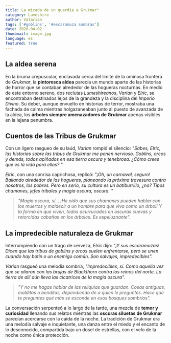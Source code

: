 ```yaml
---
title: La mirada de un guardia a Grukmar"
category: Lumeshire
author: Valarian
tags: ['#goblins', '#escaramuza sombras']
date: 2020-04-02
thumbnail: image.jpg
language: es
featured: true
---
```


## La aldea serena

En la bruma crepuscular, enclavada cerca del límite de la ominosa frontera de *Grukmar*, la **pintoresca aldea** parecía un mundo aparte de las historias de horror que se contaban alrededor de las hogueras nocturnas. En medio de este entorno sereno, dos reclutas *Lumeshireanos*, *Varian* y *Elric*, se encontraban destinados lejos de la grandeza y la disciplina del *Imperio Divino*. Su deber, aunque envuelto en historias de terror, mostraba una fachada de calma mientras holgazaneaban junto al puesto de avanzada de la aldea, los **árboles siempre amenazadores de Grukmar** apenas visibles en la lejana penumbra.

## Cuentos de las Tribus de Grukmar

Con un ligero rasgueo de su laúd, *Varian* rompió el silencio: *"Sabes, Elric, las historias sobre las tribus de Grukmar me ponen nervioso. Goblins, orcos y demás, todos apiñados en esa tierra oscura y tenebrosa. ¿Cómo crees que es la vida para ellos? "*

*Elric*, con una sonrisa caprichosa, replicó: *"¡Oh, un carnaval, seguro! Bailando alrededor de las hogueras, planeando la próxima travesura contra nosotros, los pobres. Pero en serio, su cultura es un batiburrillo, ¿no? Tipos chamanes, jefes tribales y magia oscura, oscura. "*

> *"Magia oscura, sí... ¡He oído que sus chamanes pueden hablar con los muertos y maldecir a un hombre para que viva como un árbol! Y la forma en que viven, todos acurrucados en oscuras cuevas y retorcidas cabañas en los árboles. Es espeluznante".*

## La impredecible naturaleza de Grukmar

Interrumpiendo con un trago de cerveza, *Elric* dijo: *"¡Y sus escaramuzas! Dicen que las tribus de goblins y orcos suelen enfrentarse, pero se unen cuando hay botín o un enemigo común. Son salvajes, impredecibles".*

*Varian* rasgueó una melodía sombría, *"Impredecibles, sí. Como aquella vez que se aliaron con las brujas de Blackthorn contra los reinos del norte. La tierra de allí aún lleva las cicatrices de la magia oscura".*

> *"Y no me hagas hablar de las reliquias que guardan. Cosas antiguas, malditas o benditas, dependiendo de a quién le preguntes. Hace que te preguntes qué más se esconde en esos bosques sombríos".*

La conversación serpenteó a lo largo de la tarde, una mezcla de **temor y curiosidad** llenando sus relatos mientras las **oscuras siluetas de Grukmar** parecían acercarse con la caída de la noche. La tradición de Grukmar era una melodía salvaje e inquietante, una danza entre el miedo y el encanto de lo desconocido, compartida bajo un dosel de estrellas, con el velo de la noche como única protección.
